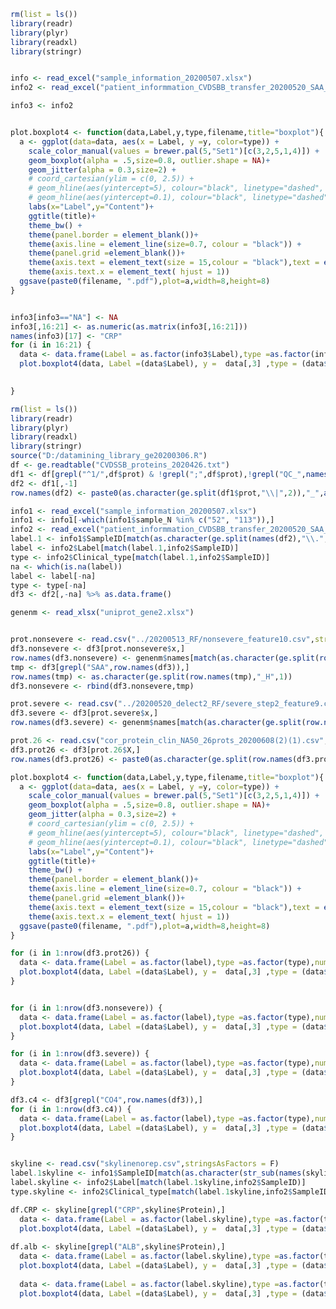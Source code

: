 
```{r}
rm(list = ls())
library(readr)
library(plyr)
library(readxl)
library(stringr)


info <- read_excel("sample_information_20200507.xlsx")
info2 <- read_excel("patient_informmation_CVDSBB_transfer_20200520_SAA_CRP_3_48h(2)(1).xlsx")

info3 <- info2


plot.boxplot4 <- function(data,Label,y,type,filename,title="boxplot"){
  a <- ggplot(data=data, aes(x = Label, y =y, color=type)) +
    scale_color_manual(values = brewer.pal(5,"Set1")[c(3,2,5,1,4)]) +
    geom_boxplot(alpha = .5,size=0.8, outlier.shape = NA)+
    geom_jitter(alpha = 0.3,size=2) +
    # coord_cartesian(ylim = c(0, 2.5)) +
    # geom_hline(aes(yintercept=5), colour="black", linetype="dashed", size=1.)+
    # geom_hline(aes(yintercept=0.1), colour="black", linetype="dashed", size=1.)+
    labs(x="Label",y="Content")+
    ggtitle(title)+
    theme_bw() + 
    theme(panel.border = element_blank())+
    theme(axis.line = element_line(size=0.7, colour = "black")) +
    theme(panel.grid =element_blank())+  
    theme(axis.text = element_text(size = 15,colour = "black"),text = element_text(size = 15,colour = "black"))+
    theme(axis.text.x = element_text( hjust = 1))
  ggsave(paste0(filename, ".pdf"),plot=a,width=8,height=8)
}


info3[info3=="NA"] <- NA
info3[,16:21] <- as.numeric(as.matrix(info3[,16:21]))
names(info3)[17] <- "CRP"
for (i in 16:21) {
  data <- data.frame(Label = as.factor(info3$Label),type =as.factor(info3$Clinical_type),num=info3[,i])
  plot.boxplot4(data, Label =(data$Label), y =  data[,3] ,type = (data$Clinical_type), filename = paste0("mlselect_prot_boxplot20200522/",names(info3)[i],"_clinic"),title = paste0(names(info3)[i],"_clinic"))

  
}


```


```{r}

rm(list = ls())
library(readr)
library(plyr)
library(readxl)
library(stringr)
source("D:/datamining_library_ge20200306.R")
df <- ge.readtable("CVDSSB_proteins_2020426.txt")
df1 <- df[grepl("^1/",df$prot) & !grepl(";",df$prot),!grepl("QC_",names(df)) & !grepl("_rep",names(df))]
df2 <- df1[,-1]
row.names(df2) <- paste0(as.character(ge.split(df1$prot,"\\|",2)),"_",as.character(ge.split(df1$prot,"\\|",3)))

info1 <- read_excel("sample_information_20200507.xlsx")
info1 <- info1[-which(info1$sample_N %in% c("52", "113")),]
info2 <- read_excel("patient_informmation_CVDSBB_transfer_20200520_SAA_CRP_3_48h(2)(1).xlsx")
label.1 <- info1$SampleID[match(as.character(ge.split(names(df2),"\\.",2,"SW_")),info1$sample_N)] 
label <- info2$Label[match(label.1,info2$SampleID)]
type <- info2$Clinical_type[match(label.1,info2$SampleID)]
na <- which(is.na(label))
label <- label[-na]
type <- type[-na]
df3 <- df2[,-na] %>% as.data.frame()

genenm <- read_xlsx("uniprot_gene2.xlsx")


prot.nonsevere <- read.csv("../20200513_RF/nonsevere_feature10.csv",stringsAsFactors = F)
df3.nonsevere <- df3[prot.nonsevere$x,]
row.names(df3.nonsevere) <- genenm$names[match(as.character(ge.split(row.names(df3.nonsevere),"_",1)) ,genenm$yourlist)]
tmp <- df3[grepl("SAA",row.names(df3)),]
row.names(tmp) <- as.character(ge.split(row.names(tmp),"_H",1))
df3.nonsevere <- rbind(df3.nonsevere,tmp)

prot.severe <- read.csv("../20200520_delect2_RF/severe_step2_feature9.csv",stringsAsFactors = F)
df3.severe <- df3[prot.severe$x,]
row.names(df3.severe) <- genenm$names[match(as.character(ge.split(row.names(df3.severe),"_",1)) ,genenm$yourlist)]

prot.26 <- read.csv("cor_protein_clin_NA50_26prots_20200608(2)(1).csv",stringsAsFactors = F)
df3.prot26 <- df3[prot.26$X,]
row.names(df3.prot26) <- paste0(as.character(ge.split(row.names(df3.prot26),"_",1)),"_",prot.26$X.1[match(as.character(ge.split(row.names(df3.prot26),"_",1)) ,prot.26$X)])

plot.boxplot4 <- function(data,Label,y,type,filename,title="boxplot"){
  a <- ggplot(data=data, aes(x = Label, y =y, color=type)) +
    scale_color_manual(values = brewer.pal(5,"Set1")[c(3,2,5,1,4)]) +
    geom_boxplot(alpha = .5,size=0.8, outlier.shape = NA)+
    geom_jitter(alpha = 0.3,size=2) +
    # coord_cartesian(ylim = c(0, 2.5)) +
    # geom_hline(aes(yintercept=5), colour="black", linetype="dashed", size=1.)+
    # geom_hline(aes(yintercept=0.1), colour="black", linetype="dashed", size=1.)+
    labs(x="Label",y="Content")+
    ggtitle(title)+
    theme_bw() + 
    theme(panel.border = element_blank())+
    theme(axis.line = element_line(size=0.7, colour = "black")) +
    theme(panel.grid =element_blank())+  
    theme(axis.text = element_text(size = 15,colour = "black"),text = element_text(size = 15,colour = "black"))+
    theme(axis.text.x = element_text( hjust = 1))
  ggsave(paste0(filename, ".pdf"),plot=a,width=8,height=8)
}

for (i in 1:nrow(df3.prot26)) {
  data <- data.frame(Label = as.factor(label),type =as.factor(type),num=as.numeric(df3.prot26[i,]))
  plot.boxplot4(data, Label =(data$Label), y =  data[,3] ,type = (data$type), filename = paste0("mlselect_prot_boxplot20200522/prot26/",row.names(df3.prot26)[i]),title = paste0(row.names(df3.prot26)[i]))
}


for (i in 1:nrow(df3.nonsevere)) {
  data <- data.frame(Label = as.factor(label),type =as.factor(type),num=as.numeric(df3.nonsevere[i,]))
  plot.boxplot4(data, Label =(data$Label), y =  data[,3] ,type = (data$type), filename = paste0("mlselect_prot_boxplot20200522/nonsevere/",row.names(df3.nonsevere)[i]),title = paste0(row.names(df3.nonsevere)[i]))
}

for (i in 1:nrow(df3.severe)) {
  data <- data.frame(Label = as.factor(label),type =as.factor(type),num=as.numeric(df3.severe[i,]))
  plot.boxplot4(data, Label =(data$Label), y =  data[,3] ,type = (data$type), filename = paste0("mlselect_prot_boxplot20200522/severe/",row.names(df3.severe)[i]),title = paste0(row.names(df3.severe)[i]))
}

df3.c4 <- df3[grepl("CO4",row.names(df3)),]
for (i in 1:nrow(df3.c4)) {
  data <- data.frame(Label = as.factor(label),type =as.factor(type),num=as.numeric(df3.c4[i,]))
  plot.boxplot4(data, Label =(data$Label), y =  data[,3] ,type = (data$type), filename = paste0("mlselect_prot_boxplot20200522/",row.names(df3.c4)[i]),title = paste0(row.names(df3.c4)[i]))
}


skyline <- read.csv("skylinenorep.csv",stringsAsFactors = F)
label.1skyline <- info1$SampleID[match(as.character(str_sub(names(skyline)[4:ncol(skyline)],2,-1)),info1$sample_N)] 
label.skyline <- info2$Label[match(label.1skyline,info2$SampleID)]
type.skyline <- info2$Clinical_type[match(label.1skyline,info2$SampleID)]

df.CRP <- skyline[grepl("CRP",skyline$Protein),]
  data <- data.frame(Label = as.factor(label.skyline),type =as.factor(type.skyline),num=as.numeric(df.CRP[1,-c(1:3)])%>% log2() )
  plot.boxplot4(data, Label =(data$Label), y =  data[,3] ,type = (data$type), filename = paste0("mlselect_prot_boxplot20200522/CRP"),title = paste0("CRP(skyline)"))
  
df.alb <- skyline[grepl("ALB",skyline$Protein),]
  data <- data.frame(Label = as.factor(label.skyline),type =as.factor(type.skyline),num=as.numeric(df.alb[1,-c(1:3)])%>% log2() )
  plot.boxplot4(data, Label =(data$Label), y =  data[,3] ,type = (data$type), filename = paste0("mlselect_prot_boxplot20200522/ALB1"),title = paste0("ALB(skyline)"))
  
  data <- data.frame(Label = as.factor(label.skyline),type =as.factor(type.skyline),num=as.numeric(df.alb[2,-c(1:3)])%>% log2() )
  plot.boxplot4(data, Label =(data$Label), y =  data[,3] ,type = (data$type), filename = paste0("mlselect_prot_boxplot20200522/ALB2"),title = paste0("ALB(skyline)"))
```